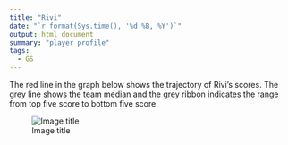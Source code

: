 ```yaml
---
title: "Rivi"
date: "`r format(Sys.time(), '%d %B, %Y')`"
output: html_document
summary: "player profile"
tags:
  - GS
---
```


The red line in the graph below shows the trajectory of Rivi's scores. The grey line shows the team median and the grey ribbon indicates the range from top five score to bottom five score.

![Image title](Rivi.jpg)
